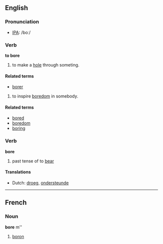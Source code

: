 ==English==
=== Pronunciation ===
*[[w:IPA|IPA]]: /boː/

=== Verb ===
'''to bore'''

# to make a [[hole]] through someting.

====Related terms====
*[[borer]]

# to inspire [[boredom]] in somebody.

====Related terms====
*[[bored]]
*[[boredom]]
*[[boring]]

=== Verb ===
'''bore'''

# past tense of to [[bear]]

==== Translations ====
*Dutch: [[droeg]], [[ondersteunde]]
----
==French==
===Noun===
'''bore''' m''

# [[boron]]